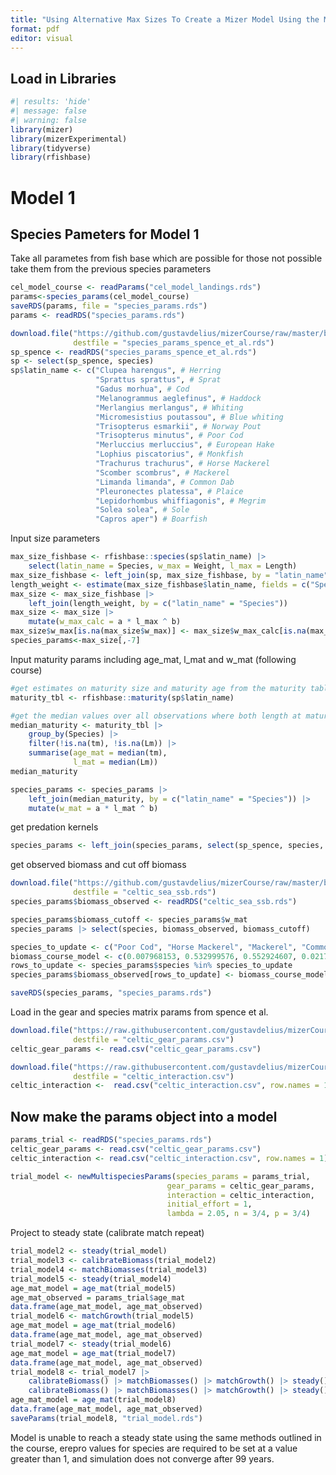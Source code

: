 ```yaml
---
title: "Using Alternative Max Sizes To Create a Mizer Model Using the Methodology Outlined in the Mizer Course"
format: pdf
editor: visual
---
```


## Load in Libraries

```r
#| results: 'hide'
#| message: false
#| warning: false
library(mizer)
library(mizerExperimental)
library(tidyverse)
library(rfishbase)
```

# Model 1

## Species Pameters for Model 1

Take all parametes from fish base which are possible for those not possible take them from the previous species parameters

```r
cel_model_course <- readParams("cel_model_landings.rds")
params<-species_params(cel_model_course)
saveRDS(params, file = "species_params.rds")
params <- readRDS("species_params.rds")

download.file("https://github.com/gustavdelius/mizerCourse/raw/master/build/species_params_spence_et_al.rds",
              destfile = "species_params_spence_et_al.rds")
sp_spence <- readRDS("species_params_spence_et_al.rds")
sp <- select(sp_spence, species)
sp$latin_name <- c("Clupea harengus", # Herring
                   "Sprattus sprattus", # Sprat
                   "Gadus morhua", # Cod
                   "Melanogrammus aeglefinus", # Haddock
                   "Merlangius merlangus", # Whiting
                   "Micromesistius poutassou", # Blue whiting
                   "Trisopterus esmarkii", # Norway Pout
                   "Trisopterus minutus", # Poor Cod
                   "Merluccius merluccius", # European Hake
                   "Lophius piscatorius", # Monkfish
                   "Trachurus trachurus", # Horse Mackerel
                   "Scomber scombrus", # Mackerel
                   "Limanda limanda", # Common Dab
                   "Pleuronectes platessa", # Plaice
                   "Lepidorhombus whiffiagonis", # Megrim
                   "Solea solea", # Sole
                   "Capros aper") # Boarfish
```

Input size parameters

```r
max_size_fishbase <- rfishbase::species(sp$latin_name) |>
    select(latin_name = Species, w_max = Weight, l_max = Length)
max_size_fishbase <- left_join(sp, max_size_fishbase, by = "latin_name")
length_weight <- estimate(max_size_fishbase$latin_name, fields = c("Species", "a", "b"))
max_size <- max_size_fishbase |>
    left_join(length_weight, by = c("latin_name" = "Species"))
max_size <- max_size |>
    mutate(w_max_calc = a * l_max ^ b)
max_size$w_max[is.na(max_size$w_max)] <- max_size$w_max_calc[is.na(max_size$w_max)]
species_params<-max_size[,-7]
```

Input maturity params including age_mat, l_mat and w_mat (following course)

```r
#get estimates on maturity size and maturity age from the maturity table on fish base
maturity_tbl <- rfishbase::maturity(sp$latin_name)

#get the median values over all observations where both length at maturity and age at maturity are given
median_maturity <- maturity_tbl |>
    group_by(Species) |>
    filter(!is.na(tm), !is.na(Lm)) |>
    summarise(age_mat = median(tm),
              l_mat = median(Lm))
median_maturity

species_params <- species_params |>
    left_join(median_maturity, by = c("latin_name" = "Species")) |>
    mutate(w_mat = a * l_mat ^ b)
```

get predation kernels

```r
species_params <- left_join(species_params, select(sp_spence, species, beta, sigma))
```

get observed biomass and cut off biomass

```r

download.file("https://github.com/gustavdelius/mizerCourse/raw/master/build/celtic_sea_ssb.rds",
              destfile = "celtic_sea_ssb.rds")
species_params$biomass_observed <- readRDS("celtic_sea_ssb.rds")

species_params$biomass_cutoff <- species_params$w_mat
species_params |> select(species, biomass_observed, biomass_cutoff)

species_to_update <- c("Poor Cod", "Horse Mackerel", "Mackerel", "Common Dab", "Boarfish")
biomass_course_model <- c(0.007968153, 0.532999576, 0.552924607, 0.021766977, 0.151676286)
rows_to_update <- species_params$species %in% species_to_update
species_params$biomass_observed[rows_to_update] <- biomass_course_model

saveRDS(species_params, "species_params.rds")
```

Load in the gear and species matrix params from spence et al.

```r
download.file("https://raw.githubusercontent.com/gustavdelius/mizerCourse/master/build/celtic_gear_params.csv",
              destfile = "celtic_gear_params.csv")
celtic_gear_params <- read.csv("celtic_gear_params.csv")

download.file("https://raw.githubusercontent.com/gustavdelius/mizerCourse/master/build/celtic_interaction.csv",
              destfile = "celtic_interaction.csv")
celtic_interaction <-  read.csv("celtic_interaction.csv", row.names = 1)
```

## Now make the params object into a model

```r
params_trial <- readRDS("species_params.rds")
celtic_gear_params <- read.csv("celtic_gear_params.csv")
celtic_interaction <- read.csv("celtic_interaction.csv", row.names = 1)

trial_model <- newMultispeciesParams(species_params = params_trial,
                                   gear_params = celtic_gear_params,
                                   interaction = celtic_interaction, 
                                   initial_effort = 1,
                                   lambda = 2.05, n = 3/4, p = 3/4)
```

Project to steady state (calibrate match repeat)

```r
trial_model2 <- steady(trial_model)
trial_model3 <- calibrateBiomass(trial_model2)
trial_model4 <- matchBiomasses(trial_model3)
trial_model5 <- steady(trial_model4)
age_mat_model = age_mat(trial_model5)
age_mat_observed = params_trial$age_mat
data.frame(age_mat_model, age_mat_observed)
trial_model6 <- matchGrowth(trial_model5)
age_mat_model = age_mat(trial_model6)
data.frame(age_mat_model, age_mat_observed)
trial_model7 <- steady(trial_model6) 
age_mat_model = age_mat(trial_model7)
data.frame(age_mat_model, age_mat_observed)
trial_model8 <- trial_model7 |>
    calibrateBiomass() |> matchBiomasses() |> matchGrowth() |> steady() |>
    calibrateBiomass() |> matchBiomasses() |> matchGrowth() |> steady() 
age_mat_model = age_mat(trial_model8)
data.frame(age_mat_model, age_mat_observed)
saveParams(trial_model8, "trial_model.rds")
```

Model is unable to reach a steady state using the same methods outlined in the course, erepro values for species are required to be set at a value greater than 1, and simulation does not converge after 99 years.
